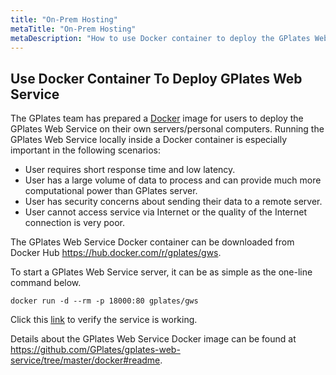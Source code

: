 ```yaml
---
title: "On-Prem Hosting"
metaTitle: "On-Prem Hosting"
metaDescription: "How to use Docker container to deploy the GPlates Web Service on your own servers/personal computers."
---
```


## Use Docker Container To Deploy GPlates Web Service

The GPlates team has prepared a [Docker](https://www.docker.com/) image for users to deploy the GPlates Web Service on their own servers/personal computers. 
Running the GPlates Web Service locally inside a Docker container is especially important in the following scenarios:

* User requires short response time and low latency.
* User has a large volume of data to process and can provide much more computational power than GPlates server.
* User has security concerns about sending their data to a remote server.
* User cannot access service via Internet or the quality of the Internet connection is very poor.

The GPlates Web Service Docker container can be downloaded from Docker Hub https://hub.docker.com/r/gplates/gws. 

To start a GPlates Web Service server, it can be as simple as the one-line command below.

```shell
docker run -d --rm -p 18000:80 gplates/gws
```

Click this [link](http://localhost:18000/reconstruct/reconstruct_points/?points=95,54,142,-33&time=140) to verify the service is working.

Details about the GPlates Web Service Docker image can be found at https://github.com/GPlates/gplates-web-service/tree/master/docker#readme.